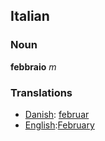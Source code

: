 ==Italian==
===Noun===
'''febbraio''' ''m''

===Translations===
*[[Danish]]: [[februar]]
*[[English]]:[[February]]